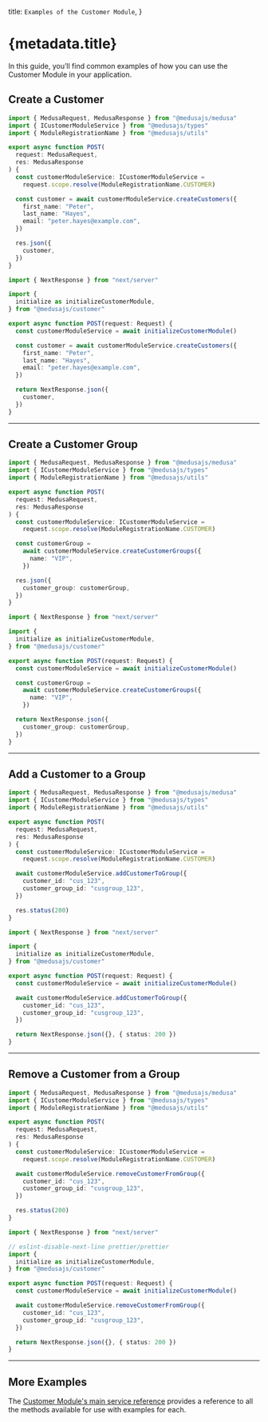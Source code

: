 
  title: `Examples of the Customer Module`,
}

# {metadata.title}

In this guide, you’ll find common examples of how you can use the Customer Module in your application.

## Create a Customer

<CodeTabs groupId="app-type">
  <CodeTab label="Medusa API Router" value="medusa">

  ```ts
  import { MedusaRequest, MedusaResponse } from "@medusajs/medusa"
  import { ICustomerModuleService } from "@medusajs/types"
  import { ModuleRegistrationName } from "@medusajs/utils"

  export async function POST(
    request: MedusaRequest,
    res: MedusaResponse
  ) {
    const customerModuleService: ICustomerModuleService =
      request.scope.resolve(ModuleRegistrationName.CUSTOMER)

    const customer = await customerModuleService.createCustomers({
      first_name: "Peter",
      last_name: "Hayes",
      email: "peter.hayes@example.com",
    })

    res.json({
      customer,
    })
  }
  ```

  </CodeTab>
  <CodeTab label="Next.js App Router" value="nextjs">

  ```ts
  import { NextResponse } from "next/server"

  import {
    initialize as initializeCustomerModule,
  } from "@medusajs/customer"

  export async function POST(request: Request) {
    const customerModuleService = await initializeCustomerModule()

    const customer = await customerModuleService.createCustomers({
      first_name: "Peter",
      last_name: "Hayes",
      email: "peter.hayes@example.com",
    })

    return NextResponse.json({
      customer,
    })
  }
  ```

  </CodeTab>
</CodeTabs>

---

## Create a Customer Group

<CodeTabs groupId="app-type">
  <CodeTab label="Medusa API Router" value="medusa">

  ```ts
  import { MedusaRequest, MedusaResponse } from "@medusajs/medusa"
  import { ICustomerModuleService } from "@medusajs/types"
  import { ModuleRegistrationName } from "@medusajs/utils"

  export async function POST(
    request: MedusaRequest,
    res: MedusaResponse
  ) {
    const customerModuleService: ICustomerModuleService =
      request.scope.resolve(ModuleRegistrationName.CUSTOMER)

    const customerGroup =
      await customerModuleService.createCustomerGroups({
        name: "VIP",
      })

    res.json({
      customer_group: customerGroup,
    })
  }
  ```

  </CodeTab>
  <CodeTab label="Next.js App Router" value="nextjs">

  ```ts
  import { NextResponse } from "next/server"

  import {
    initialize as initializeCustomerModule,
  } from "@medusajs/customer"

  export async function POST(request: Request) {
    const customerModuleService = await initializeCustomerModule()

    const customerGroup =
      await customerModuleService.createCustomerGroups({
        name: "VIP",
      })

    return NextResponse.json({
      customer_group: customerGroup,
    })
  }
  ```

  </CodeTab>
</CodeTabs>

---

## Add a Customer to a Group

<CodeTabs groupId="app-type">
  <CodeTab label="Medusa API Router" value="medusa">

  ```ts
  import { MedusaRequest, MedusaResponse } from "@medusajs/medusa"
  import { ICustomerModuleService } from "@medusajs/types"
  import { ModuleRegistrationName } from "@medusajs/utils"

  export async function POST(
    request: MedusaRequest,
    res: MedusaResponse
  ) {
    const customerModuleService: ICustomerModuleService =
      request.scope.resolve(ModuleRegistrationName.CUSTOMER)

    await customerModuleService.addCustomerToGroup({
      customer_id: "cus_123",
      customer_group_id: "cusgroup_123",
    })

    res.status(200)
  }
  ```

  </CodeTab>
  <CodeTab label="Next.js App Router" value="nextjs">

  ```ts
  import { NextResponse } from "next/server"

  import {
    initialize as initializeCustomerModule,
  } from "@medusajs/customer"

  export async function POST(request: Request) {
    const customerModuleService = await initializeCustomerModule()

    await customerModuleService.addCustomerToGroup({
      customer_id: "cus_123",
      customer_group_id: "cusgroup_123",
    })

    return NextResponse.json({}, { status: 200 })
  }
  ```

  </CodeTab>
</CodeTabs>

---

## Remove a Customer from a Group

<CodeTabs groupId="app-type">
  <CodeTab label="Medusa API Router" value="medusa">

  ```ts
  import { MedusaRequest, MedusaResponse } from "@medusajs/medusa"
  import { ICustomerModuleService } from "@medusajs/types"
  import { ModuleRegistrationName } from "@medusajs/utils"

  export async function POST(
    request: MedusaRequest,
    res: MedusaResponse
  ) {
    const customerModuleService: ICustomerModuleService =
      request.scope.resolve(ModuleRegistrationName.CUSTOMER)

    await customerModuleService.removeCustomerFromGroup({
      customer_id: "cus_123",
      customer_group_id: "cusgroup_123",
    })

    res.status(200)
  }
  ```

  </CodeTab>
  <CodeTab label="Next.js App Router" value="nextjs">

  ```ts
  import { NextResponse } from "next/server"

  // eslint-disable-next-line prettier/prettier
  import {
    initialize as initializeCustomerModule,
  } from "@medusajs/customer"

  export async function POST(request: Request) {
    const customerModuleService = await initializeCustomerModule()

    await customerModuleService.removeCustomerFromGroup({
      customer_id: "cus_123",
      customer_group_id: "cusgroup_123",
    })

    return NextResponse.json({}, { status: 200 })
  }
  ```

  </CodeTab>
</CodeTabs>

---

## More Examples

The [Customer Module's main service reference](/references/customer) provides a reference to all the methods available for use with examples for each.
